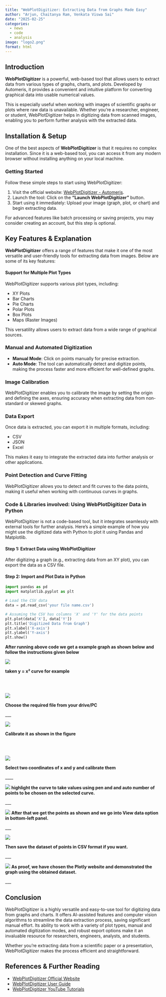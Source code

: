 ```yaml
---
title: "WebPlotDigitizer: Extracting Data from Graphs Made Easy"
author: "Arjun, Chaitanya Ram, Venkata Viswa Sai"
date: "2025-02-25"
categories:
  - news
  - code
  - analysis
image: "logo2.png"
format: html
---
```


## Introduction

**WebPlotDigitizer** is a powerful, web-based tool that allows users to extract data from various types of graphs, charts, and plots. Developed by Automeris, it provides a convenient and intuitive platform for converting graphical data into usable numerical values.

This is especially useful when working with images of scientific graphs or plots where raw data is unavailable. Whether you’re a researcher, engineer, or student, WebPlotDigitizer helps in digitizing data from scanned images, enabling you to perform further analysis with the extracted data.

## Installation & Setup

One of the best aspects of **WebPlotDigitizer** is that it requires no complex installation. Since it is a web-based tool, you can access it from any modern browser without installing anything on your local machine.

### Getting Started

Follow these simple steps to start using WebPlotDigitizer:

1.  Visit the official website: [WebPlotDigitizer - Automeris](https://automeris.io/).\
2.  Launch the tool: Click on the **"Launch WebPlotDigitizer"** button.\
3.  Start using it immediately: Upload your image (graph, plot, or chart) and begin extracting data.

For advanced features like batch processing or saving projects, you may consider creating an account, but this step is optional.

## Key Features & Explanation

**WebPlotDigitizer** offers a range of features that make it one of the most versatile and user-friendly tools for extracting data from images. Below are some of its key features:

#### Support for Multiple Plot Types

WebPlotDigitizer supports various plot types, including:

-   XY Plots\
-   Bar Charts\
-   Pie Charts\
-   Polar Plots\
-   Box Plots\
-   Maps (Raster Images)

This versatility allows users to extract data from a wide range of graphical sources.

### Manual and Automated Digitization

-   **Manual Mode**: Click on points manually for precise extraction.\
-   **Auto Mode**: The tool can automatically detect and digitize points, making the process faster and more efficient for well-defined graphs.

### Image Calibration

WebPlotDigitizer enables you to calibrate the image by setting the origin and defining the axes, ensuring accuracy when extracting data from non-standard or skewed graphs.

### Data Export

Once data is extracted, you can export it in multiple formats, including:

-   CSV\
-   JSON\
-   Excel

This makes it easy to integrate the extracted data into further analysis or other applications.

### Point Detection and Curve Fitting

WebPlotDigitizer allows you to detect and fit curves to the data points, making it useful when working with continuous curves in graphs.

### Code & Libraries involved: Using WebPlotDigitizer Data in Python

WebPlotDigitizer is not a code-based tool, but it integrates seamlessly with external tools for further analysis. Here’s a simple example of how you might use the digitized data with Python to plot it using Pandas and Matplotlib.

#### Step 1: Extract Data using WebPlotDigitizer

After digitizing a graph (e.g., extracting data from an XY plot), you can export the data as a CSV file.

#### Step 2: Import and Plot Data in Python

``` python
import pandas as pd
import matplotlib.pyplot as plt

# Load the CSV data
data = pd.read_csv('your file name.csv')

# Assuming the CSV has columns 'X' and 'Y' for the data points
plt.plot(data['X'], data['Y'])
plt.title('Digitized Data from Graph')
plt.xlabel('X-axis')
plt.ylabel('Y-axis')
plt.show()
```

**After running above code we get a example graph as shown below and follow the instructions given below**

![](c0.jpg)

**taken y = x² curve for example**

<br><br>

![](images/WhatsApp%20Image%202025-02-24%20at%2021.44.02_5d017e93.jpg)

**Choose the required file from your drive/PC**

\_\_\_

![](images/WhatsApp%20Image%202025-02-24%20at%2021.44.04_f8efad94.jpg)

**Calibrate it as shown in the figure**

<br><br>

![](images/WhatsApp%20Image%202025-02-24%20at%2022.22.23_a1d77ad7.jpg)

**Select two coordinates of x and y and calibrate them**

\_\_\_\_

![](images/WhatsApp%20Image%202025-02-24%20at%2021.44.03_8c94c9dc.jpg)
**highlight the curve to take values using pen and and auto number of points to be chosen on the selected curve.**

\_\_\_

![](images/WhatsApp%20Image%202025-02-24%20at%2021.44.02_946839da.jpg)
**After that we get the points as shown and we go into View data option in bottom-left panel.**

\_\_\_

![](images/WhatsApp%20Image%202025-02-24%20at%2021.44.03_9c3fde5d.jpg)

**Then save the dataset of points in CSV format if you want.**

\_\_\_

![](images/WhatsApp%20Image%202025-02-24%20at%2021.44.03_c0790b6a.jpg)
**As proof, we have chosen the Plotly website and demonstrated the graph using the obtained dataset.**

\_\_\_

## Conclusion

WebPlotDigitizer is a highly versatile and easy-to-use tool for digitizing data from graphs and charts. It offers AI-assisted features and computer vision algorithms to streamline the data extraction process, saving significant manual effort. Its ability to work with a variety of plot types, manual and automated digitization modes, and robust export options make it an invaluable resource for researchers, engineers, analysts, and students.

Whether you're extracting data from a scientific paper or a presentation, WebPlotDigitizer makes the process efficient and straightforward.

## References & Further Reading

-   [WebPlotDigitizer Official Website](https://www.google.com/url?q=https%3A%2F%2Fautomeris.io%2Fwpd%2F)\
-   [WebPlotDigitizer User Guide](https://www.google.com/url?q=https%3A%2F%2Fautomeris.io%2FWebPlotDigitizer%2FUserGuide%2F)\
-   [WebPlotDigitizer YouTube Tutorials](https://www.youtube.com/results?search_query=WebPlotDigitizer)
